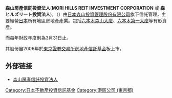 '''森山房產信託投資法人'''('''MORI HILLS REIT INVESTMENT CORPORATION''' 或 '''森ヒルズリート投資法人''')，（{{tyo|3234}}）由[[日本|日本]][[森山投資管理股份有限公司|森山投資管理股份有限公司]]旗下信託管理，主要經營[[日本|日本]]所有地區房地產產業。包括[[六本木森山大廈|六本木森山大廈]]、[[六本木第一大廈|六本木第一大廈]]等有形資產。

而每年財政年度則為3月31日止。

其股份自2006年於[[東京證券交易所|東京證券交易所]][[房地產信託基金|房地產信託基金]]板上市。

== 外部链接 ==
*[http://www.mori-hills-reit.co.jp/ 森山房產信託投資法人] {{Wayback|url=http://www.mori-hills-reit.co.jp/ |date=20111014215019 }}

[[Category:日本不動產投資信託基金|Category:日本不動產投資信託基金]]
[[Category:港區公司_(東京都)|Category:港區公司 (東京都)]]